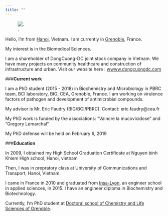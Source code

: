 ```yaml
---
title: ""
---
```

![.](anhjun1.png)

Hello, I'm from [Hanoi](https://vi.wikipedia.org/wiki/H%C3%A0_N%E1%BB%99i), Vietnam. I am currently in [Grenoble](https://fr.wikipedia.org/wiki/Grenoble), France.

My interest is in the Biomedical Sciences.

I am a shareholder of DongCuong-DC joint stock company in Vietnam. We have many projects on community healthcare and construction of infrastructure and urban. Visit our website here : [wwww.dongcuongdc.com](https://dongcuongdc.com)

###**Current work**

I am a PhD student (2015 - 2018) in Biochemistry and Microbiology in PBRC team, BCI laboratory, BIG, CEA, Grenoble, France. I am working on virulence factors of pathogen and development of antimicrobial compounds.    

My advisor is Mr. Eric Faudry (BIG/BCI/PBRC). Contact: eric.faudry@cea.fr  

My PhD work is funded by the associations: "Vaincre la mucovicidose" and "Gregory Lemarchal"  

My PhD defense will be held on February 6, 2019  

###**Education**

In 2009, I obtained my High School Graduation Certificate at Nguyen binh Khiem High school, Hanoi, vietnam 

Then, I was in prepratory class at University of Communications and Transport, Hanoi, Vietnam.

I came in France in 2010 and graduated from [Insa-Lyon](https://www.insa-lyon.fr/), an engineer school in applied sciences, in 2015. I have an engineer diploma in Biochemistry and Biotechnology.  

Currently, I'm PhD student at [Doctoral school of Chemistry and Life Sciences of Grenoble](https://edcsv.univ-grenoble-alpes.fr/). 

